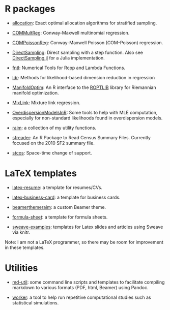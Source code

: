 # R packages

- [allocation](https://github.com/andrewraim/allocation): Exact optimal
  allocation algorithms for stratified sampling.

- [COMMultReg](https://github.com/andrewraim/COMMultReg): Conway-Maxwell
  multinomial regression.

- [COMPoissonReg](https://cran.r-project.org/package=COMPoissonReg):
  Conway-Maxwell Poisson (COM-Poisson) regression.

- [DirectSampling](https://github.com/andrewraim/DirectSampling): Direct
  sampling with a step function. Also see
  [DirectSampling.jl](https://github.com/andrewraim/DirectSampling.jl) for
  a Julia implementation.

- [fntl](https://cran.r-project.org/package=fntl): Numerical Tools for Rcpp and
  Lambda Functions.

- [ldr](https://cran.r-project.org/package=ldr): Methods for likelihood-based
  dimension reduction in regression

- [ManifoldOptim](https://cran.r-project.org/package=ManifoldOptim): An R
  interface to the [ROPTLIB][roptlib-url] library for Riemannian manifold
  optimization.

- [MixLink](https://cran.r-project.org/package=mixlink): Mixture link regression.

- [OverdispersionModelsInR](http://github.com/andrewraim/OverdispersionModelsInR):
  Some tools to help with MLE computation, especially for non-standard
  likelihoods found in overdispersion models.

- [raim](https://github.com/andrewraim/raim): a collection of my utility
  functions.

- [sfreader](https://github.com/andrewraim/sfreader): An R Package to Read
  Census Summary Files. Currently focused on the 2010 SF2 summary file.
 
- [stcos](https://cran.r-project.org/package=stcos): Space-time change of support.

[roptlib-url]: https://www.math.fsu.edu/~whuang2/Indices/index_ROPTLIB.html

# LaTeX templates

- [latex-resume](software/latex-resume.qmd): a template for resumes/CVs.

- [latex-business-card](software/latex-business-card.qmd): a template for
  business cards.

- [beamerthemeraim](https://github.com/andrewraim/beamerthemeraim): a
  custom Beamer theme.

- [formula-sheet](software/formula-sheet.qmd): a template for formula sheets.

- [sweave-examples](https://github.com/andrewraim/sweave-examples): templates
  for Latex slides and articles using Sweave via knitr.

Note: I am not a LaTeX programmer, so there may be room for improvement in
these templates.

# Utilities

- [md-util](https://github.com/andrewraim/md-util): some command line scripts
  and templates to facilitate compiling markdown to various formats (PDF, html,
  Beamer) using Pandoc.

- [worker](https://github.com/andrewraim/worker): a tool to help run repetitive
  computational studies such as statistical simulations.

